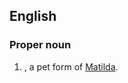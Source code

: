 ==English==

===Proper noun===
{{en-proper noun}}

# {{given name|female}}, a pet form of [[Matilda]].